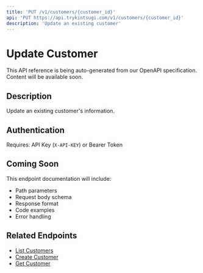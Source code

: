 ```yaml
---
title: 'PUT /v1/customers/{customer_id}'
api: 'PUT https://api.trykintsugi.com/v1/customers/{customer_id}'
description: 'Update an existing customer'
---
```


# Update Customer

<Note>
This API reference is being auto-generated from our OpenAPI specification. Content will be available soon.
</Note>

## Description

Update an existing customer's information.

## Authentication

Requires: API Key (`X-API-KEY`) or Bearer Token

## Coming Soon

This endpoint documentation will include:
- Path parameters
- Request body schema
- Response format
- Code examples
- Error handling

## Related Endpoints

- [List Customers](/reference/customers/list-customers)
- [Create Customer](/reference/customers/create-customer)
- [Get Customer](/reference/customers/get-customer)
